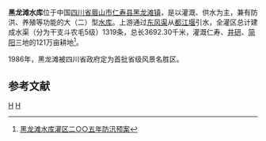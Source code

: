 {{Infobox Reservoir | 
|name                     = 黑龙滩水库
|nickname                 = 
|image                    = 
|image_caption            = 
|map                      = 
|map_caption              = 
|pushpin_map              = China Sichuan
|pushpin_map_caption      = 黑龙滩水库在中国的位置
|code                     = BFC16000142
|class                    = 大（二）型[[水库|水库]]
|location_of_reservoir    = [[四川省|四川省]][[眉山市|眉山市]][[仁寿县|仁寿县]][[黑龙滩镇|黑龙滩镇]]
|location_of_dam          = [[黑龙滩镇|黑龙滩镇]]
|inflow                   = [[鲫江河|鲫江河]]、[[东风渠|东风渠]]
|outflow                  = 
|catchment_area           = 185.5
|reservoir_area           = 23.6
|mean_depth               = 
|maximum_depth            = 
|flood_level              = 486.3
|normal_water_level       = 484
|dead_water_level         = 468
|water_quality            = 
|island                   = 
|maximum_storage_capacity = 3.6亿
|normal_storage_capacity  = 3.0亿
|dead_storage_capacity    = 0.64亿
|type_of_dam              = 浆砌条石弧型重力坝
|elevation_of_dam         = 
|height_of_dam            = 53
|length_of_dam            = 271
|width_of_dam             = 6.6
|installed_capacity       = 
|irrigated_area           = 121万亩
|start                    = 1970年10月1日
|complete                 = 1978年1月
|cost                     = 
|emigrate                 = 
|latd = 30
|latm = 02
|lats = 07
|latNS = N
|longd = 104
|longm = 02
|longs = 57
|longEW = E
|website = 
|footnotes = <ref>{{Cite web |url=http://www.tsdh.net/%E6%B0%B4%E5%88%A9%E6%96%87%E7%8C%AE%E6%B1%87%E7%BC%96/PDF%E6%96%87%E6%A1%A3/%E4%B8%AD%E5%9B%BD%E6%B0%B4%E5%BA%93%E5%90%8D%E7%A7%B0%E4%BB%A3%E7%A0%81.pdf |title=中国水库名称代码 |access-date=2019-05-15 |archive-url=https://web.archive.org/web/20150505182029/http://www.tsdh.net/%E6%B0%B4%E5%88%A9%E6%96%87%E7%8C%AE%E6%B1%87%E7%BC%96/PDF%E6%96%87%E6%A1%A3/%E4%B8%AD%E5%9B%BD%E6%B0%B4%E5%BA%93%E5%90%8D%E7%A7%B0%E4%BB%A3%E7%A0%81.pdf |archive-date=2015-05-05 |dead-url=yes }}</ref><ref>[http://www.oklx.com/jingdian/renshouheilongtan/ 仁寿黑龙滩]</ref><ref>{{Cite web |url=http://www.jrrs.net/article/2009/1102/article_1615.html |title=有了黑龙滩 仁寿发展天地宽 |access-date=2010-09-23 |archive-url=https://web.archive.org/web/20160315050613/http://www.jrrs.net/article/2009/1102/article_1615.html |archive-date=2016-03-15 |dead-url=yes }}</ref>
}}
<mapframe latitude="30.0618" longitude="104.0569" zoom="11" width="300" height="300" align="right" />
'''黑龙滩水库'''位于中国[[四川省|四川省]][[眉山市|眉山市]][[仁寿县|仁寿县]][[黑龙滩镇|黑龙滩镇]]，是以灌溉、供水为主，兼有防洪、养殖等功能的大（二）型[[水库|水库]]。上游通过[[东风渠|东风渠]]从[[都江堰|都江堰]]引水，全灌区总计建成水渠（分为干支斗农毛5级）1319条，总长3692.30千米，灌溉仁寿、[[井研|井研]]、[[简阳|简阳]]三地的121万亩耕地<ref>[http://info.tgnet.cn/Detail/200703271232143243/ 黑龙滩水库灌区二○○五年防汛预案]</ref>。

1986年，黑龙滩被四川省政府定为首批省级风景名胜区。

==参考文献==
{{reflist}}

[[Category:四川水库|H]]
[[Category:仁寿县|H]]